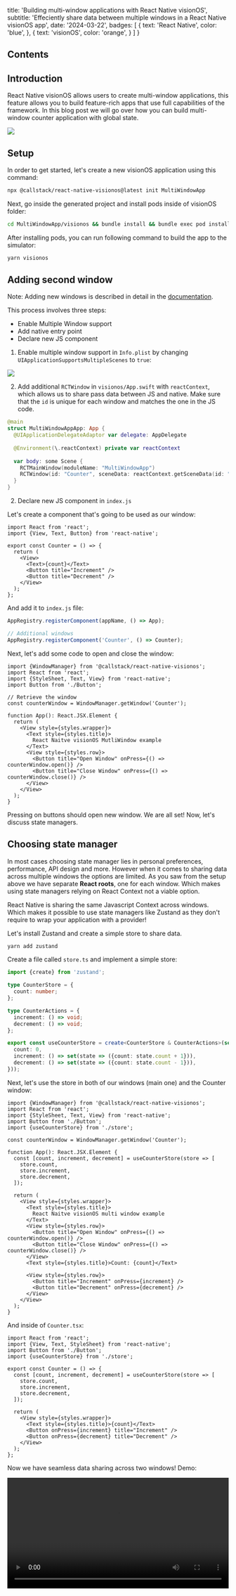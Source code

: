 
  title: 'Building multi-window applications with React Native visionOS',
  subtitle: 'Effeciently share data between multiple windows in a React Native visionOS app',
  date: '2024-03-22',
  badges: [
    {
      text: 'React Native',
      color: 'blue',
    },
    {
      text: 'visionOS',
      color: 'orange',
    }
  ]
}

## Contents

## Introduction 
React Native visionOS allows users to create multi-window applications, this feature allows you to build feature-rich apps that use full capabilities of the framework. In this blog post we will go over how you can build multi-window counter application with global state.

<img src="https://res.cloudinary.com/dangiiuvf/image/upload/f_auto,q_auto/dwtjtsp2ehm7kekw6add"/>


## Setup
In order to get started, let's create a new visionOS application using this command: 

```sh
npx @callstack/react-native-visionos@latest init MultiWindowApp 
```

Next, go inside the generated project and install pods inside of visionOS folder:

```sh
cd MultiWindowApp/visionos && bundle install && bundle exec pod install
```

After installing pods, you can run following command to build the app to the simulator: 

```sh
yarn visionos
```

## Adding second window
Note: Adding new windows is described in detail in the [documentation](https://callstack.github.io/react-native-visionos-docs/api/window-manager). 

This process involves three steps: 
- Enable Multiple Window support
- Add native entry point
- Declare new JS component


1. Enable multiple window support in `Info.plist` by changing `UIApplicationSupportsMultipleScenes` to `true`:

<img src="https://res.cloudinary.com/dangiiuvf/image/upload/f_auto,q_auto/wellmzdbkz2dtvl8uvsy"/>

2. Add additional `RCTWindow` in `visionos/App.swift` with `reactContext`, which allows us to share pass data between JS and native. Make sure that the `id` is unique for each window and matches the one in the JS code.

```swift title="App.swift" {9}
@main
struct MultiWindowAppApp: App {
  @UIApplicationDelegateAdaptor var delegate: AppDelegate
  
  @Environment(\.reactContext) private var reactContext
  
  var body: some Scene {
    RCTMainWindow(moduleName: "MultiWindowApp")
    RCTWindow(id: "Counter", sceneData: reactContext.getSceneData(id: "Counter"))
  }
}

```

2. Declare new JS component in `index.js`

Let's create a component that's going to be used as our window:
```tsx title="Counter.tsx"
import React from 'react';
import {View, Text, Button} from 'react-native';

export const Counter = () => {
  return (
    <View>
      <Text>{count}</Text>
      <Button title="Increment" />
      <Button title="Decrement" />
    </View>
  );
};
```

And add it to `index.js` file: 
```js title="index.js" {4} /'Counter'/#v
AppRegistry.registerComponent(appName, () => App);

// Additional windows
AppRegistry.registerComponent('Counter', () => Counter);
```

Next, let's add some code to open and close the window: 

```tsx title="App.tsx" {7} {16,17}
import {WindowManager} from '@callstack/react-native-visionos';
import React from 'react';
import {StyleSheet, Text, View} from 'react-native';
import Button from './Button';

// Retrieve the window
const counterWindow = WindowManager.getWindow('Counter');

function App(): React.JSX.Element {
  return (
    <View style={styles.wrapper}>
      <Text style={styles.title}>
        React Naitve visionOS MutliWindow example
      </Text>
      <View style={styles.row}>
        <Button title="Open Window" onPress={() => counterWindow.open()} />
        <Button title="Close Window" onPress={() => counterWindow.close()} />
      </View>
    </View>
  );
}

```


Pressing on buttons should open new window. We are all set! Now, let's discuss state managers. 

## Choosing state manager
In most cases choosing state manager lies in personal preferences, performance, API design and more. However when it comes to sharing data across multiple windows the options are limited. As you saw from the setup above we have separate **React roots**, one for each window. Which makes using state managers relying on React Context not a viable option. 

React Native is sharing the same Javascript Context across windows. Which makes it possible to use state managers like Zustand as they don't require to wrap your application with a provider! 

Let's install Zustand and create a simple store to share data.

```sh
yarn add zustand
```

Create a file called `store.ts` and implement a simple store: 

```ts title="store.ts"
import {create} from 'zustand';

type CounterStore = {
  count: number;
};

type CounterActions = {
  increment: () => void;
  decrement: () => void;
};

export const useCounterStore = create<CounterStore & CounterActions>(set => ({
  count: 0,
  increment: () => set(state => ({count: state.count + 1})),
  decrement: () => set(state => ({count: state.count - 1})),
}));
```

Next, let's use the store in both of our windows (main one) and the Counter window:

```tsx title="App.tsx"
import {WindowManager} from '@callstack/react-native-visionos';
import React from 'react';
import {StyleSheet, Text, View} from 'react-native';
import Button from './Button';
import {useCounterStore} from './store';

const counterWindow = WindowManager.getWindow('Counter');

function App(): React.JSX.Element {
  const [count, increment, decrement] = useCounterStore(store => [
    store.count,
    store.increment,
    store.decrement,
  ]);
  
  return (
    <View style={styles.wrapper}>
      <Text style={styles.title}>
        React Naitve visionOS multi window example
      </Text>
      <View style={styles.row}>
        <Button title="Open Window" onPress={() => counterWindow.open()} />
        <Button title="Close Window" onPress={() => counterWindow.close()} />
      </View>
      <Text style={styles.title}>Count: {count}</Text>

      <View style={styles.row}>
        <Button title="Increment" onPress={increment} />
        <Button title="Decrement" onPress={decrement} />
      </View>
    </View>
  );
}
```

And inside of `Counter.tsx`:

```tsx title="Counter.tsx"
import React from 'react';
import {View, Text, StyleSheet} from 'react-native';
import Button from './Button';
import {useCounterStore} from './store';

export const Counter = () => {
  const [count, increment, decrement] = useCounterStore(store => [
    store.count,
    store.increment,
    store.decrement,
  ]);

  return (
    <View style={styles.wrapper}>
      <Text style={styles.title}>{count}</Text>
      <Button onPress={increment} title="Increment" />
      <Button onPress={decrement} title="Decrement" />
    </View>
  );
};
```

Now we have seamless data sharing across two windows! Demo: 

<video controls width="100%" src="https://res.cloudinary.com/dangiiuvf/video/upload/f_auto:video,q_auto/u1qr2jfbhs6kzdltrk1r" />

## That's all

And that's it! I hope you found this article useful. If you have any questions or feedback feel free to reach out to me on [Twitter](https://twitter.com/o_kwasniewski).

For those interested in the sample code, you can find it in the [GitHub Repository](https://github.com/okwasniewski/react-native-visionos-multi-window).



